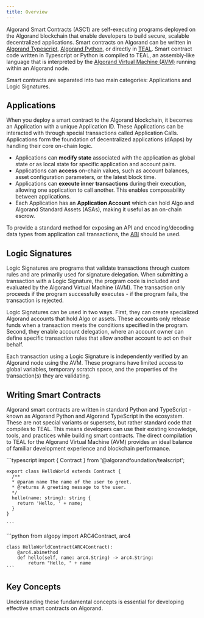 ```yaml
---
title: Overview
---
```



Algorand Smart Contracts (ASC1) are self-executing programs deployed on the Algorand blockchain that enable developers to build secure, scalable decentralized applications. Smart contracts on Algorand can be written in [Algorand Typescript](/concepts/smart-contracts/languages/typescript), [Algorand Python](/concepts/smart-contracts/languages/python), or directly in [TEAL](/concepts/smart-contracts/languages/teal). Smart contract code written in Typescript or Python is compiled to TEAL, an assembly-like language that is interpreted by the [Algorand Virtual Machine (AVM)](/concepts/smart-contracts/avm) running within an Algorand node.

Smart contracts are separated into two main categories: Applications and Logic Signatures.

## Applications

When you deploy a smart contract to the Algorand blockchain, it becomes an Application with a unique Application ID. These Applications can be interacted with through special transactions called Application Calls. Applications form the foundation of decentralized applications (dApps) by handling their core on-chain logic.

- Applications can **modify state** associated with the application as global state or as local state for specific application and account pairs.
- Applications can **access** on-chain values, such as account balances, asset configuration parameters, or the latest block time.
- Applications can **execute inner transactions** during their execution, allowing one application to call another. This enables composability between applications.
- Each Application has an **Application Account** which can hold Algo and Algorand Standard Assets (ASAs), making it useful as an on-chain escrow.

To provide a standard method for exposing an API and encoding/decoding data types from application call transactions, the [ABI](/concepts/smart-contracts/abi) should be used.

<LinkCard
  title='Learn more about Applications'
  description='Learn how to build and deploy Algorand smart contracts'
  href='/concepts/smart-contracts/apps'
/>

## Logic Signatures

Logic Signatures are programs that validate transactions through custom rules and are primarily used for signature delegation. When submitting a transaction with a Logic Signature, the program code is included and evaluated by the Algorand Virtual Machine (AVM). The transaction only proceeds if the program successfully executes - if the program fails, the transaction is rejected.

Logic Signatures can be used in two ways. First, they can create specialized Algorand accounts that hold Algo or assets. These accounts only release funds when a transaction meets the conditions specified in the program. Second, they enable account delegation, where an account owner can define specific transaction rules that allow another account to act on their behalf.

Each transaction using a Logic Signature is independently verified by an Algorand node using the AVM. These programs have limited access to global variables, temporary scratch space, and the properties of the transaction(s) they are validating.

<LinkCard
  title='Learn more about Logic Signatures'
  description='Learn how to create and use Logic Signatures for transaction validation and account delegation'
  href='/concepts/smart-contracts/logic-sigs'
/>

## Writing Smart Contracts

Algorand smart contracts are written in standard Python and TypeScript - known as Algorand Python and Algorand TypeScript in the ecosystem. These are not special variants or supersets, but rather standard code that compiles to TEAL. This means developers can use their existing knowledge, tools, and practices while building smart contracts. The direct compilation to TEAL for the Algorand Virtual Machine (AVM) provides an ideal balance of familiar development experience and blockchain performance.

<Tabs syncKey='lang'>
  <TabItem label='Algorand TypeScript' icon='seti:typescript'>
    ```typescript
    import { Contract } from '@algorandfoundation/tealscript';

    export class HelloWorld extends Contract {
      /**
      * @param name The name of the user to greet.
      * @returns A greeting message to the user.
      */
      hello(name: string): string {
        return 'Hello, ' + name;
      }
    }

    ```

  </TabItem>
  <TabItem label='Algorand Python' icon='seti:python'>
    ```python
    from algopy import ARC4Contract, arc4

    class HelloWorldContract(ARC4Contract):
        @arc4.abimethod
        def hello(self, name: arc4.String) -> arc4.String:
            return "Hello, " + name
    ```

  </TabItem>
</Tabs>

## Key Concepts

Understanding these fundamental concepts is essential for developing effective smart contracts on Algorand.

<CardGrid>
<LinkCard
  title='Algorand Virtual Machine (AVM)'
  description='The runtime environment that executes TEAL code. Understanding AVM versions, opcodes, and constraints is crucial for advanced contract design.'
  href='/concepts/smart-contracts/avm'
/>

<LinkCard
  title='Inner Transactions'
  description='Enable an application to submit sub-transactions on behalf of its account—creating or transferring assets, calling other applications, etc.'
  href='/concepts/smart-contracts/inner-txn'
/>

<LinkCard
  title='Resource Usage / Opcodes'
  description='Each opcode and AVM operation has a cost, tracked during execution. Exceeding cost limits leads to failure. This ensures transactions complete quickly, preventing denial-of-service.'
  href='/concepts/smart-contracts/resource-usage'
/>

<LinkCard
  title='Constraints'
  description='Smart contract logic is limited by features like maximum TEAL program size, global/local state keys, box storage, etc. These constraints keep on-chain execution efficient and stable.'
  href='/concepts/smart-contracts/costs-constraints'
/>
</CardGrid>
